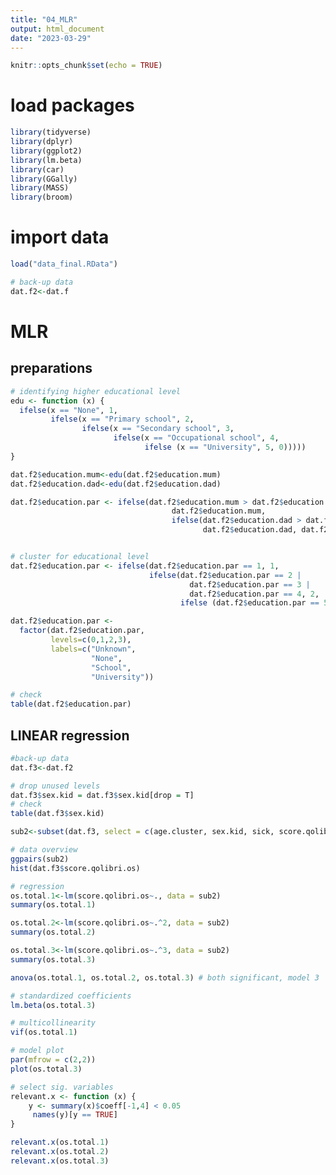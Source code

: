 ```yaml
---
title: "04_MLR"
output: html_document
date: "2023-03-29"
---
```


```r
knitr::opts_chunk$set(echo = TRUE)
```

# load packages

```r
library(tidyverse)
library(dplyr)
library(ggplot2)
library(lm.beta)
library(car)
library(GGally)
library(MASS)
library(broom)
```


# import data

```r
load("data_final.RData")

# back-up data
dat.f2<-dat.f
```


# MLR
## preparations
```r
# identifying higher educational level
edu <- function (x) {
  ifelse(x == "None", 1,
         ifelse(x == "Primary school", 2,
                ifelse(x == "Secondary school", 3,
                       ifelse(x == "Occupational school", 4,
                              ifelse (x == "University", 5, 0)))))
}

dat.f2$education.mum<-edu(dat.f2$education.mum)
dat.f2$education.dad<-edu(dat.f2$education.dad)

dat.f2$education.par <- ifelse(dat.f2$education.mum > dat.f2$education.dad,
                                    dat.f2$education.mum,
                                    ifelse(dat.f2$education.dad > dat.f2$education.mum,
                                           dat.f2$education.dad, dat.f2$education.mum))


# cluster for educational level
dat.f2$education.par <- ifelse(dat.f2$education.par == 1, 1,
                               ifelse(dat.f2$education.par == 2 |
                                        dat.f2$education.par == 3 |
                                        dat.f2$education.par == 4, 2,
                                      ifelse (dat.f2$education.par == 5, 3, 0)))

dat.f2$education.par <-
  factor(dat.f2$education.par,
         levels=c(0,1,2,3),
         labels=c("Unknown",
                  "None",
                  "School",
                  "University"))

# check
table(dat.f2$education.par)
```


## LINEAR regression

```r
#back-up data
dat.f3<-dat.f2

# drop unused levels
dat.f3$sex.kid = dat.f3$sex.kid[drop = T]
# check
table(dat.f3$sex.kid)
```


```r
sub2<-subset(dat.f3, select = c(age.cluster, sex.kid, sick, score.qolibri.os))

# data overview
ggpairs(sub2)
hist(dat.f3$score.qolibri.os)
```


```r
# regression
os.total.1<-lm(score.qolibri.os~., data = sub2)
summary(os.total.1)

os.total.2<-lm(score.qolibri.os~.^2, data = sub2)
summary(os.total.2)

os.total.3<-lm(score.qolibri.os~.^3, data = sub2)
summary(os.total.3)

anova(os.total.1, os.total.2, os.total.3) # both significant, model 3
```


```r
# standardized coefficients
lm.beta(os.total.3)

# multicollinearity
vif(os.total.1)

# model plot
par(mfrow = c(2,2))
plot(os.total.3)
```


```r
# select sig. variables
relevant.x <- function (x) {
    y <- summary(x)$coeff[-1,4] < 0.05
     names(y)[y == TRUE]
}

relevant.x(os.total.1)
relevant.x(os.total.2)
relevant.x(os.total.3)
```

